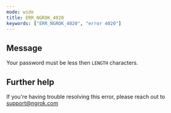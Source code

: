 ```yaml
---
mode: wide
title: ERR_NGROK_4020
keywords: ["ERR_NGROK_4020", "error 4020"]
---
```


## Message

Your password must be less then `LENGTH` characters.

## Further help

If you're having trouble resolving this error, please reach out to [support@ngrok.com](mailto:support@ngrok.com?subject=Help%20with%20ERR_NGROK_4020)
